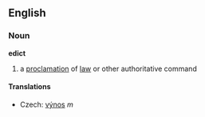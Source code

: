 ==English==
===Noun===
'''edict'''
# a [[proclamation]] of [[law]] or other authoritative command

====Translations====
* Czech: [[výnos]] ''m''